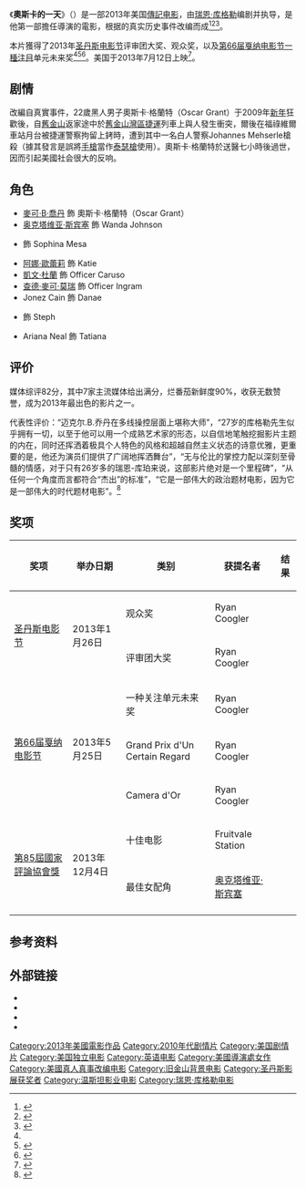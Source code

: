 {{noteTA
|T=zh-tw:奧斯卡的一天; zh-cn:弗鲁特维尔车站;zh-hk:公義終站;
|1=zh-tw:奧斯卡的一天; zh-cn:弗鲁特维尔车站;zh-hk:公義終站;
|G1=Movie
|G2=Show
}}
{{Infobox film
| name           = 公義終站
| original_name  = ''Fruitvale Station''
| image          = Fruitvale Station poster.jpg
| alt            = 
| caption        = 电影海报
| director       = [[瑞恩·庫格勒|瑞恩·庫格勒]]
| producer       = {{link-en|Nina Yang Bongiovi|Nina Yang Bongiovi}}<br />[[科力士·韋德加|科力士·韋德加]]
| writer         = 瑞恩·庫格勒
| starring       = [[麥可·B·喬丹|麥可·B·喬丹]]<br />[[奥克塔维亚·斯宾塞|奥克塔维亚·斯宾塞]]<br />{{link-en|Melonie Diaz|Melonie Diaz}}
| music          = {{link-en|Ludwig Göransson|Ludwig Göransson}}
| cinematography = {{link-en|Rachel Morrison|Rachel Morrison}}
| editing        =Claudia S. Castello<br />Michael P. Shawver
| studio         = Significant Productions
| distributor    = [[溫斯坦影業|溫斯坦影業]]
| released       = {{Film date|2013|01|19|[[圣丹斯电影节|圣丹斯]]|2013|07|12|美国}}
| runtime        = 85分鐘
| country        = 美国
| language       = 英语
| budget         = 
| gross          = 
| cn_name        = 弗鲁特维尔车站
| tw_name        = 奧斯卡的一天
| hk_name        = 公義終站
}}
《'''奧斯卡的一天'''》（{{lang-en|'''''Fruitvale Station'''''}}）是一部2013年美国[[傳記电影|傳記电影]]，由[[瑞恩·库格勒|瑞恩·库格勒]]编剧并执导，是他第一部擔任導演的電影，根据{{link-en|奧斯卡·格蘭特命案|Shooting of Oscar Grant}}的真实历史事件改编而成<ref name="HR">{{cite web|last=Fleming|first=Mike|title=Sundance: The Weinstein Company Acquires ‘Fruitvale’|url=http://www.deadline.com/2013/01/fruitvale-sundance-film-festival-dea-weinstein/|work=[[Deadline_Hollywood|Deadline Hollywood]]|accessdate=2013-01-26|date=January 21, 2013|archive-date=2013-12-27|archive-url=https://web.archive.org/web/20131227050304/http://www.deadline.com/2013/01/fruitvale-sundance-film-festival-dea-weinstein/|dead-url=no}}</ref><ref name=LAT>{{cite news |url=http://www.latimes.com/entertainment/envelope/moviesnow/la-et-mn-sundance-2013-fruitvale-wins-grand-jury-prize-20130126,0,5342255.story |title=Sundance 2013: 'Fruitvale' wins Grand Jury Prize |first=Julie |last=Makinen |newspaper=[[Los_Angeles_Times|Los Angeles Times]] |date=January 26, 2013 |accessdate=2013-01-26 |archive-date=2013-05-25 |archive-url=https://web.archive.org/web/20130525053941/http://www.latimes.com/entertainment/envelope/moviesnow/la-et-mn-sundance-2013-fruitvale-wins-grand-jury-prize-20130126,0,5342255.story |dead-url=no }}</ref><ref name="Variety">{{cite news |url=http://www.variety.com/review/VE1117949029/ |work=[[Variety_(magazine)|Variety]] |title=Fruitvale |first=Geoff |last=Berkshire |date=January 20, 2013 |accessdate=2013-01-27 |archive-date=2013-02-09 |archive-url=https://web.archive.org/web/20130209021014/http://www.variety.com/review/VE1117949029/ |dead-url=no }}</ref>。

本片獲得了2013年[[圣丹斯电影节|圣丹斯电影节]]评审团大奖、观众奖，以及[[第66届戛纳电影节|第66届戛纳电影节]][[一種注目|一種注目]]单元未来奖<ref name=LAT/><ref name="Cannes2013">{{cite web|url=http://www.festival-cannes.fr/en/article/59652.html|title=2013 Official Selection|date=18 April 2013|accessdate=18 April 2013|work=Cannes|archive-date=2017-02-11|archive-url=https://web.archive.org/web/20170211120304/http://www.festival-cannes.fr/en/article/59652.html|dead-url=no}}</ref><ref name="HWR-UCR">{{cite web|url=http://www.hollywoodreporter.com/news/cannes-missing-picture-wins-regard-558551|title=Cannes: 'The Missing Picture' Wins Un Certain Regard Prize|date=26 May 2013|accessdate=26 May 2013|work=Hollywood Reporter|archive-date=2019-05-28|archive-url=https://web.archive.org/web/20190528150056/https://www.hollywoodreporter.com/news/cannes-missing-picture-wins-regard-558551|dead-url=no}}</ref>。美国于2013年7月12日上映<ref>{{Cite web |url=http://www.comingsoon.net/films.php?id=99154 |title=存档副本 |access-date=2013-07-16 |archive-date=2014-03-30 |archive-url=https://web.archive.org/web/20140330224043/http://www.comingsoon.net/films.php?id=99154 |dead-url=no }}</ref>。

==剧情==
改編自真實事件，22歲黑人男子奧斯卡·格蘭特（Oscar Grant）于2009年[[新年|新年]]狂歡後，自[[舊金山|舊金山]]返家途中於[[舊金山灣區捷運系統|舊金山灣區捷運]]列車上與人發生衝突，爾後在福祿維爾車站月台被捷運警察拘留上銬時，遭到其中一名白人警察Johannes Mehserle槍殺（據其發言是誤將[[手槍|手槍]]當作[[泰瑟|泰瑟槍]]使用）。奧斯卡·格蘭特於送醫七小時後過世，因而引起美國社会很大的反响。

==角色==
* [[麥可·B·喬丹|麥可·B·喬丹]] 飾 奧斯卡·格蘭特（Oscar Grant）
* [[奥克塔维亚·斯宾塞|奥克塔维亚·斯宾塞]] 飾 Wanda Johnson
* {{link-en|Melonie Diaz|Melonie Diaz}} 飾 Sophina Mesa
* [[阿娜·歐蕾莉|阿娜·歐蕾莉]] 飾 Katie
* [[凱文·杜蘭|凱文·杜蘭]] 飾 Officer Caruso 
* [[查德·麥可·莫瑞|查德·麥可·莫瑞]] 飾 Officer Ingram
* Jonez Cain 飾 Danae
* {{link-en|Caroline Lesley|Caroline Lesley}} 飾 Steph
* Ariana Neal 飾 Tatiana

==评价==
媒体综评82分，其中7家主流媒体给出满分，烂番茄新鲜度90%，收获无数赞誉，成为2013年最出色的影片之一。

代表性评价：“迈克尔.B.乔丹在多线操控层面上堪称大师”，“27岁的库格勒先生似乎拥有一切，以至于他可以用一个成熟艺术家的形态，以自信地笔触挖掘影片主题的内在，同时还挥洒着极具个人特色的风格和超越自然主义状态的诗意优雅，更重要的是，他还为演员们提供了广阔地挥洒舞台”，“无与伦比的掌控力配以深刻至骨髓的情感，对于只有26岁多的瑞恩-库珀来说，这部影片绝对是一个里程碑”，“从任何一个角度而言都符合“杰出”的标准”，“它是一部伟大的政治题材电影，因为它是一部伟大的时代题材电影”。<ref>{{Cite web |url=http://ent.sina.com.cn/m/f/2013-07-15/ba3964318.shtml |title=本周新片《长大成人2》《环太平洋》等 |accessdate=2013-07-16 |archive-date=2013-07-19 |archive-url=https://web.archive.org/web/20130719052243/http://ent.sina.com.cn/m/f/2013-07-15/ba3964318.shtml |dead-url=no }}</ref>

==奖项==
{| class="wikitable" style="font-size: 95%;"
|-
! 奖项
! 举办日期
! 类别
! 获提名者
! 结果
|-
| rowspan="2" | [[圣丹斯电影节|圣丹斯电影节]]
| rowspan="2" | 2013年1月26日
| 观众奖
| Ryan Coogler
| {{Won}}
|-
| 评审团大奖
| Ryan Coogler
| {{Won}}
|-
| rowspan="3" | [[第66届戛纳电影节|第66届戛纳电影节]]
| rowspan="3" | 2013年5月25日
| 一种关注单元未来奖
| Ryan Coogler
| {{Won}}
|-
| Grand Prix d'Un Certain Regard
| Ryan Coogler
| {{Nominated}}
|-
| Camera d'Or
| Ryan Coogler
| {{Nominated}}
|-
| rowspan="2" | [[第85屆國家評論協會獎|第85屆國家評論協會獎]]
| rowspan="2" | 2013年12月4日
|十佳电影
|Fruitvale Station
| {{Won}}
|-
| 最佳女配角
| [[奥克塔维亚·斯宾塞|奥克塔维亚·斯宾塞]]
| {{Won}}
|-
|}

==参考资料==
{{reflist}}

==外部链接==
* {{IMDb title|2334649|Fruitvale Station}}
* {{AllRovi movie|575941|Fruitvale Station}}
* {{Rotten Tomatoes|fruitvale_2013|Fruitvale Station}}
* {{facebook|FruitvaleStationMovie|''Fruitvale Station''}}

{{瑞恩·庫格勒}}
{{DEFAULTSORT:Fruitvale Station}}
[[Category:2013年美國電影作品|Category:2013年美國電影作品]]
[[Category:2010年代剧情片|Category:2010年代剧情片]]
[[Category:美国剧情片|Category:美国剧情片]]
[[Category:美国独立电影|Category:美国独立电影]]
[[Category:英语电影|Category:英语电影]]
[[Category:美國導演處女作|Category:美國導演處女作]]
[[Category:美國真人真事改编电影|Category:美國真人真事改编电影]]
[[Category:旧金山背景电影|Category:旧金山背景电影]]
[[Category:圣丹斯影展获奖者|Category:圣丹斯影展获奖者]]
[[Category:温斯坦影业电影|Category:温斯坦影业电影]]
[[Category:瑞恩·库格勒电影|Category:瑞恩·库格勒电影]]